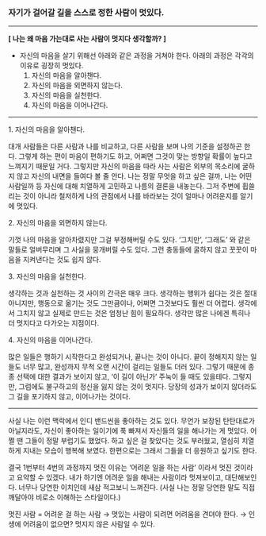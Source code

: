 ### 자기가 걸어갈 길을 스스로 정한 사람이 멋있다.

---

**[ 나는 왜 마음 가는대로 사는 사람이 멋지다 생각할까? ]**

- 자신의 마음을 살기 위해선 아래와 같은 과정을 거쳐야 한다. 아래의 과정은 각각의 이유로 굉장히 멋있다.
  1. 자신의 마음을 알아챈다.
  2. 자신의 마음을 외면하지 않는다.
  3. 자신의 마음을 실천한다.
  4. 자신의 마음을 이어나간다.

---

1️. 자신의 마음을 알아챈다.

대개 사람들은 다른 사람과 나를 비교하고, 다른 사람을 보며 나의 기준을 설정하곤 한다. 그렇게 하는 편이 마음이 편하기도 하고, 어쩌면 그것이 맞는 방향일 확률이 높다고 느껴지기 때문일 거다. 그렇지만 자신의 마음을 따라 사는 사람은 외부의 목소리에 굴하지 않고 자신의 내면을 들여다 볼 줄 안다. 나는 정말 무엇을 하고 싶은 걸까, 나는 어떤 사람일까 등 자신에 대해 치열하게 고민하고 나름의 결론을 내놓는다. 그저 주변에 휩쓸리는 것이 아니라 철저하게 나의 관점에서 나를 바라보는 것이 얼마나 어려운지를 알기에 멋있다.

2️. 자신의 마음을 외면하지 않는다.

기껏 나의 마음을 알아차렸지만 그걸 부정해버릴 수도 있다. ‘그치만’, ‘그래도’ 와 같은 말들로 얼버무리며 그 사실을 뭉개버릴 수도 있다. 그런 충동들에 굴하지 않고 꿋꿋이 마음을 지켜낸다는 것도 쉽지 않다.

3️. 자신의 마음을 실천한다.

생각하는 것과 실천하는 것 사이의 간극은 매우 크다. 생각하는 행위가 쉽다는 것은 절대 아니지만, 행동으로 옮기는 것도 그만큼이나, 어쩌면 그것보다도 훨씬 더 어렵다. 생각에서 그치지 않고 실제로 만드는 것은 엄청난 힘이 필요하다. 생각만 많은 나에겐 특히나 더 멋지다고 다가오는 지점이다.

4️. 자신의 마음을 이어나간다.

많은 일들은 행하기 시작한다고 완성되거나, 끝나는 것이 아니다. 끝이 정해지지 않는 일들도 너무 많고, 완성까지 무척 오랜 시간이 걸리는 일들도 더러 있다. 그렇기 때문에 종종 선택에 대한 결과가 보이지 않고, ‘이 길이 아닌가’ 주눅이 들 때도 있을테다. 그렇지만, 그럼에도 불구하고의 정신을 잃지 않는 것이 멋지다. 당장의 성과가 보이지 않더라도 그 길을 포기하지 않고, 이어나가는 것이다.

---

사실 나는 이런 맥락에서 인디 밴드씬을 좋아하는 것도 있다. 무언가 보장된 탄탄대로가 아닐지라도, 자신이 좋아하는 일이기에 푹 빠져서 자신들의 일을 해나가는 게 멋있다. 어쩔 땐 그들이 정말 부럽기도 했었다. 하고 싶은 걸 찾았다는 것도 부러웠고, 열심히 치열하게 지내는 모습이 행복해 보였다. 한편으로는 그래서 그들을 더 응원하고 싶기도 한다.

결국 1번부터 4번의 과정까지 멋진 이유는 ‘어려운 일을 하는 사람’ 이라서 멋진 것이라고 요약할 수 있겠다. 내가 하기엔 어려운 일을 해내는 사람이라 멋져보이고, 대단해보인다. 너무나 당연한 이치인데 새삼 적고보니 느껴진다. (사실 나는 정말 당연한 말도 직접 깨달아야 비로소 이해하는 스타일이다.)

멋진 사람 = 어려운 걸 하는 사람
→ 멋있는 사람이 되려면 어려움을 견뎌야 한다.
→ 인생에 어려움이 없으면? 멋지지 않은 사람일 수 있다.

